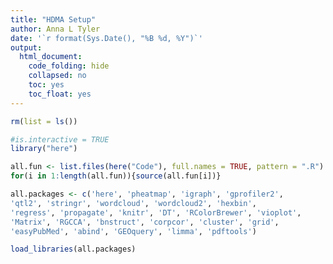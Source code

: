 ```yaml
---
title: "HDMA Setup"
author: Anna L Tyler
date: '`r format(Sys.Date(), "%B %d, %Y")`'
output: 
  html_document:
    code_folding: hide
    collapsed: no
    toc: yes
    toc_float: yes
---
```



```r

rm(list = ls())

#is.interactive = TRUE
library("here")

all.fun <- list.files(here("Code"), full.names = TRUE, pattern = ".R")
for(i in 1:length(all.fun)){source(all.fun[i])}

all.packages <- c('here', 'pheatmap', 'igraph', 'gprofiler2', 
'qtl2', 'stringr', 'wordcloud', 'wordcloud2', 'hexbin', 
'regress', 'propagate', 'knitr', 'DT', 'RColorBrewer', 'vioplot', 
'Matrix', 'RGCCA', 'bnstruct', 'corpcor', 'cluster', 'grid', 
'easyPubMed', 'abind', 'GEOquery', 'limma', 'pdftools')

load_libraries(all.packages)
```
